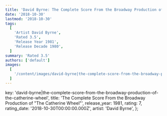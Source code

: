 ```yaml
---
title: 'David Byrne: The Complete Score From the Broadway Production of "The Catherine Wheel" (1981)'
date: '2018-10-30'
lastmod: '2018-10-30'
tags:
  [
    'Artist David Byrne',
    'Rated 3.5',
    'Release Year 1981',
    'Release Decade 1980',
  ]
summary: 'Rated 3.5'
authors: ['default']
images:
  [
    '/content/images/david-byrne|the-complete-score-from-the-broadway-production-of-the-catherine-wheel.jpg',
  ]
---
```


  key: 'david-byrne|the-complete-score-from-the-broadway-production-of-the-catherine-wheel',
  title:
    'The Complete Score From the Broadway Production of "The Catherine Wheel"',
  release_year: 1981,
  rating: 7,
  rating_date: '2018-10-30T00:00:00.000Z',
  artist: 'David Byrne',
};

<MusicRating data={data} />
